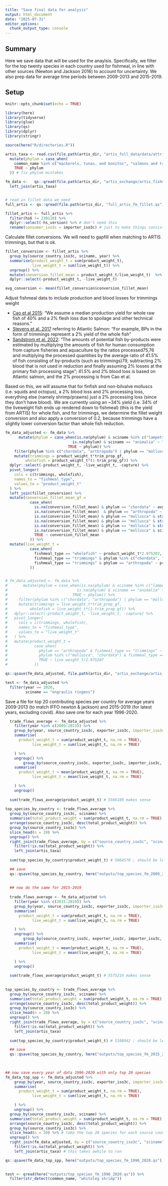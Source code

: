 ```yaml
---
title: "Save final data for analysis"
output: html_document
date: "2025-07-31"
editor_options: 
  chunk_output_type: console
---
```


## Summary

Here we save data that will be used for the anaylsis. Specifically, we filter for the top twenty species in each country used for fishmeal, in line with other sources (Newton and Jackson 2016) to account for uncertainty. We also prep data for average time periods between 2009-2013 and 2015-2019. 

## Setup

```r
knitr::opts_chunk$set(echo = TRUE)

library(here)
library(tidyverse)
library(glue)
library(qs)
library(dplyr)
library(stringr)

source(here("R/directories.R"))

artis_taxa <- read.csv(file.path(artis_dir, "artis_full_data/data/attribute tables/sciname.csv")) %>% ## read in attribute table with common names
  mutate(phylum = case_when(
    common_name %in% c("mackerels, tunas, and bonitos", "salmons and trouts", "herrings", "cartilaginous fishes nei", "flounders", "african lungfishes", "toothfish", "carps, minnows, loaches, etc", "blue whitings") ~ "chordata",
    TRUE ~ phylum
  )) # fix phylum mistakes

fm_data <-   qs::qread(file.path(artis_dir, "artis_exchange/artis_fishmeal_trimmings_traded_consumption_gf_final.qs")) %>%
  left_join(artis_taxa)


# read in fillet data we need
full_artis <- qs::qread(file.path(artis_dir, "full_artis_fm_fillet.qs"))

fillet_artis <- full_artis %>%
  filter(hs6 != 230120) %>%
  dplyr::select(-hs_version) %>% # don't need this
  rename(consumer_iso3c = importer_iso3c) # just to make things consistent


```

Calculate fillet conversions. We will need to gapfill when matching to ARTIS trimmings, but that is ok. 

```r
fillet_conversion <- fillet_artis %>%
  group_by(source_country_iso3c, sciname, year) %>%
  summarise(product_weight_t = sum(product_weight_t),
            live_weight_t = sum(live_weight_t)) %>%
  ungroup() %>% 
  mutate(conversion_fillet_mean = product_weight_t/live_weight_t)  %>%
  dplyr::select(-product_weight_t, -live_weight_t)

avg_conversion <- mean(fillet_conversion$conversion_fillet_mean)

```

Adjust fishmeal data to include production and blood losses for trimmings weight

 - [Cao et al 2015](https://www.science.org/doi/10.1126/science.1260149): "We assume a median production yield for whole raw fish of 40% and a 2% flesh loss due to spoilage and other technical reasons." 
 - [Stevens et al. 2017](https://www.sciencedirect.com/science/article/pii/S0308597X17305328?via%3Dihub) referring to Atlantic Salmon: "For example, BPs in the form of trimmings represent a 2% yield of the whole fish"
 - [Sandstrom et al. 2022](https://www.nature.com/articles/s43016-022-00589-6): "The amounts of potential fish by-products were estimated by multiplying the amounts of fish for human consumption from capture fisheries and aquaculture by the ratios processed75,76 and multiplying the processed quantities by the average ratio of 41.5% of fish consisting of by-products (such as trimmings)79, subtracting 2% blood that is not used in reduction and finally assuming 2% losses at the primary fish processing stage"; 41.5% and 2% blood loss is based on Atlantic salmon, and the 2% processing is from Cao et al.
 
Based on this, we will assume that for finfish and non-bilvalve molluscs (i.e. squids and octopus), a 2% blood loss and 2% processing loss, everything else (namely shrimp/prawns) just a 2% processing loss (since they don't have blood). We are currently using an ~34% yield (i.e. 34% of the liveweight fish ends up rendered down to fishmeal) (this is the yield from ARTIS) for whole fish, and for trimmings, we determine the fillet weight conversion and also apply a conversion of 0.2, because trimmings have a slightly lower conversion factor than whole fish reduction.


```r

fm_data_adjusted <- fm_data %>%
      mutate(phylum = case_when(is.na(phylum) & sciname %in% c("lampetra fluviatilis", "petromyzontidae", "petromyzon marinus") ~ "chordata",
                              is.na(phylum) & sciname == "animalia" ~ "animalia",
                            TRUE ~ phylum)) %>% 
    filter(phylum %in% c("chordata", "arthropoda") | phylum == "mollusca" & class == "cephalopoda") %>%
    mutate(trimmings = product_weight_t*trim_prop_gf,
         wholefish = product_weight_t*(1-trim_prop_gf)) %>%
  dplyr::select(-product_weight_t, -live_weight_t, -capture) %>%
  pivot_longer( 
    cols = c(trimmings, wholefish),
    names_to = "fishmeal_type",
    values_to = "product_weight_t"
  ) %>%
  left_join(fillet_conversion) %>%
  mutate(conversion_fillet_mean_gf = 
           case_when(
             is.na(conversion_fillet_mean) & phylum == "chordata" ~ avg_conversion,
             is.na(conversion_fillet_mean)  & phylum == "arthropoda" ~ 0.47, # ## FAO says that yield of raw meat is ~45%; we'll apply this for now https://www.fao.org/4/x5931e/x5931e01.htm; https://www.fao.org/4/t0219e/t0219e05.htm says 47
             is.na(conversion_fillet_mean) & phylum == "mollusca" & str_detect(common_name, "squid|Squid") ~ 0.67, 
             is.na(conversion_fillet_mean) & phylum == "mollusca" & str_detect(common_name, "octopus|Octopus") ~ 0.79, 
             is.na(conversion_fillet_mean) & phylum == "mollusca" & str_detect(common_name, "cuttlefish") ~ 0.63, # from here https://www.fao.org/4/t0219e/t0219e05.htm
             is.na(conversion_fillet_mean) & phylum == "mollusca" & sciname == "cephalopoda" ~ 0.7, # average of the three
             TRUE ~ conversion_fillet_mean
           )) %>%
  mutate(live_weight_t = 
           case_when(
             fishmeal_type == "wholefish" ~ product_weight_t*2.975207, # from ARTIS database
             fishmeal_type == "trimmings" & phylum %in% c("chordata", "mollusca") ~ product_weight_t*(1/(1-(conversion_fillet_mean_gf- 0.04)))*(1/0.2), # -0.02 - 0.02 is 2% blood loss and 2% processing loss from Sandstrom, 0.2 trimmings fishmeal yild also from Sandstrom. 
             fishmeal_type == "trimmings" & phylum == "arthropoda" ~ product_weight_t*(1/(1-(conversion_fillet_mean_gf-0.02)))*(1/0.2)
           ))


# fm_data_adjusted <- fm_data %>%
#       mutate(phylum = case_when(is.na(phylum) & sciname %in% c("lampetra fluviatilis", "petromyzontidae", "petromyzon marinus") ~ "chordata",
#                               is.na(phylum) & sciname == "animalia" ~ "animalia",
#                             TRUE ~ phylum)) %>% 
#     filter(phylum %in% c("chordata", "arthropoda") | phylum == "mollusca" & class == "cephalopoda") %>%
#     mutate(trimmings = live_weight_t*trim_prop_gf,
#          wholefish = live_weight_t*(1-trim_prop_gf)) %>%
#   dplyr::select(-product_weight_t, -live_weight_t, -capture) %>%
#   pivot_longer( 
#     cols = c(trimmings, wholefish),
#     names_to = "fishmeal_type",
#     values_to = "live_weight_t"
#   ) %>%
#   mutate(product_weight_t =
#            case_when(
#              phylum == "arthropoda" & fishmeal_type == "trimmings" ~ (live_weight_t*0.98)/2.975207,
#              phylum %in% c("mollusca", "chordata") & fishmeal_type == "trimmings" ~ (live_weight_t*0.96)/2.975207,
#              TRUE ~ live_weight_t/2.975207
#            )) 

qs::qsave(fm_data_adjusted, file.path(artis_dir, "artis_exchange/artis_fishmeal_trimmings_traded_consumption_adjusted_final.qs"))

test <- fm_data_adjusted %>%
  filter(year == 2020, 
         sciname == "engraulis ringens")

```

Save a file for top 20 contributing species per country for average years 2009-2013 (to match IFFO newton & jackson) and 2015-2019 (for latest years, excluding covid). Also save one for each year 1996-2020. 

```r

  trade_flows_average <- fm_data_adjusted %>%
    filter(year %in% c(2009:2013)) %>%
    group_by(year, source_country_iso3c, exporter_iso3c, importer_iso3c = consumer_iso3c, sciname, common_name, fishmeal_type, phylum, method) %>%
    summarise(
      product_weight_t = sum(product_weight_t, na.rm = TRUE),
            live_weight_t = sum(live_weight_t, na.rm = TRUE)

    ) %>%
    ungroup() %>%
        group_by(source_country_iso3c, exporter_iso3c, importer_iso3c, sciname, common_name, fishmeal_type, phylum, method) %>%
    summarise(
      product_weight_t = mean(product_weight_t, na.rm = TRUE),
            live_weight_t = mean(live_weight_t, na.rm = TRUE)

    ) %>%
    ungroup()
  
  sum(trade_flows_average$product_weight_t) # 5566189 makes sense
  
top_species_by_country <- trade_flows_average %>%
  group_by(source_country_iso3c, sciname) %>% 
  summarise(total_product_weight = sum(product_weight_t, na.rm = TRUE), .groups = "drop") %>%
  arrange(source_country_iso3c, desc(total_product_weight)) %>%
  group_by(source_country_iso3c) %>%
  slice_head(n = 20) %>%
  ungroup() %>%
  right_join(trade_flows_average, by = c("source_country_iso3c", "sciname")) %>%
    filter(!is.na(total_product_weight)) %>%
    left_join(artis_taxa) 
  
  sum(top_species_by_country$product_weight_t) # 5064570 ; should be less and it is

  ## save
  qs::qsave(top_species_by_country, here("outputs/top_species_fm_2009_2013.qs"))
  
  
  ## now do the same for 2015-2019
  
  trade_flows_average <- fm_data_adjusted %>%
    filter(year %in% c(2015:2019)) %>%
    group_by(year, source_country_iso3c, exporter_iso3c, importer_iso3c = consumer_iso3c, sciname, common_name, fishmeal_type, phylum, method) %>%
    summarise(
      product_weight_t = sum(product_weight_t, na.rm = TRUE),
            live_weight_t = sum(live_weight_t, na.rm = TRUE)

    ) %>%
    ungroup() %>%
        group_by(source_country_iso3c, exporter_iso3c, importer_iso3c, sciname, common_name, fishmeal_type, phylum, method) %>%
    summarise(
      product_weight_t = mean(product_weight_t, na.rm = TRUE),
            live_weight_t = mean(live_weight_t, na.rm = TRUE)

    ) %>%
    ungroup()
  
  sum(trade_flows_average$product_weight_t) # 5575214 makes sense
  
  
top_species_by_country <- trade_flows_average %>%
  group_by(source_country_iso3c, sciname) %>% 
  summarise(total_product_weight = sum(product_weight_t, na.rm = TRUE), .groups = "drop") %>%
  arrange(source_country_iso3c, desc(total_product_weight)) %>%
  group_by(source_country_iso3c) %>%
  slice_head(n = 20) %>%
  ungroup() %>%
  right_join(trade_flows_average, by = c("source_country_iso3c", "sciname")) %>%
    filter(!is.na(total_product_weight)) %>%
    left_join(artis_taxa) 
  
  sum(top_species_by_country$product_weight_t) # 5108942 ; should be less and it is

  ## save
  qs::qsave(top_species_by_country, here("outputs/top_species_fm_2015_2019.qs"))
  
  

## now save every year of data 1996-2020 with only top 20 species
fm_data_top_spp <- fm_data_adjusted %>%
    group_by(year, source_country_iso3c, exporter_iso3c, importer_iso3c = consumer_iso3c, sciname, common_name, fishmeal_type, phylum, method) %>%
    summarise(
      product_weight_t = sum(product_weight_t, na.rm = TRUE),
            live_weight_t = sum(live_weight_t, na.rm = TRUE)

    ) %>%
    ungroup() %>%
  group_by(source_country_iso3c, sciname) %>% 
  summarise(total_product_weight = sum(product_weight_t, na.rm = TRUE), .groups = "drop") %>%
  arrange(source_country_iso3c, desc(total_product_weight)) %>%
  group_by(source_country_iso3c) %>%
  slice_head(n = 20) %>% # take the top 20 species for each source country (and year?)
  ungroup() %>%
  right_join(fm_data_adjusted, by = c("source_country_iso3c", "sciname")) %>%
    filter(!is.na(total_product_weight)) %>%
    left_join(artis_taxa) # this takes awhile to run

qs::qsave(fm_data_top_spp, here("outputs/top_species_fm_1996_2020.qs"))
  
```

```r
test <- qread(here("outputs/top_species_fm_1996_2020.qs")) %>%
  filter(str_detect(common_name, "whiteleg shrimp"))
  
```


